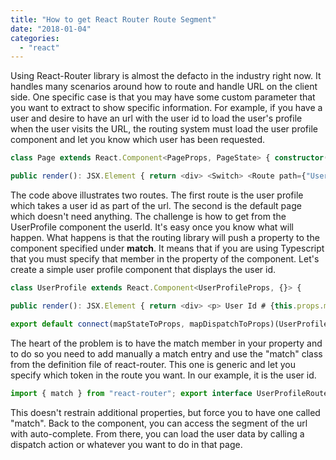 ```yaml
---
title: "How to get React Router Route Segment"
date: "2018-01-04"
categories: 
  - "react"
---
```


Using React-Router library is almost the defacto in the industry right now. It handles many scenarios around how to route and handle URL on the client side. One specific case is that you may have some custom parameter that you want to extract to show specific information. For example, if you have a user and desire to have an url with the user id to load the user's profile when the user visits the URL, the routing system must load the user profile component and let you know which user has been requested.

```typescript
class Page extends React.Component<PageProps, PageState> { constructor() { super(); }

public render(): JSX.Element { return <div> <Switch> <Route path={"UserProfile/:userId"} component={UserProfile} /> <Route path="/" component={MainPage} /> </Switch> </div>; } } const c = connect(mapStateToProps, mapDispatchToProps)(Page); export default withRouter(c as any); 
``` 


The code above illustrates two routes. The first route is the user profile which takes a user id as part of the url. The second is the default page which doesn't need anything. The challenge is how to get from the UserProfile component the userId. It's easy once you know what will happen. What happens is that the routing library will push a property to the component specified under **match**. It means that if you are using Typescript that you must specify that member in the property of the component. Let's create a simple user profile component that displays the user id.

```typescript
class UserProfile extends React.Component<UserProfileProps, {}> {

public render(): JSX.Element { return <div> <p> User Id # {this.props.match.params.userId} </p> </div>; } }

export default connect(mapStateToProps, mapDispatchToProps)(UserProfile); 
``` 


The heart of the problem is to have the match member in your property and to do so you need to add manually a match entry and use the "match" class from the definition file of react-router. This one is generic and let you specify which token in the route you want. In our example, it is the user id.

```typescript
import { match } from "react-router"; export interface UserProfileRouteTokens { userId: number; } export interface UserProfileProps { match: match<UserProfileRouteTokens>; } 
``` 


This doesn't restrain additional properties, but force you to have one called "match". Back to the component, you can access the segment of the url with auto-complete. From there, you can load the user data by calling a dispatch action or whatever you want to do in that page.
